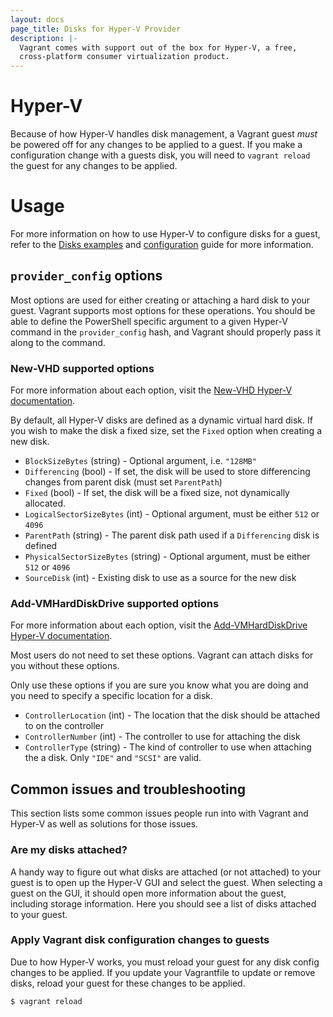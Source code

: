 ```yaml
---
layout: docs
page_title: Disks for Hyper-V Provider
description: |-
  Vagrant comes with support out of the box for Hyper-V, a free,
  cross-platform consumer virtualization product.
---
```


# Hyper-V

Because of how Hyper-V handles disk management, a Vagrant guest _must_ be powered off for any changes to be applied to a guest. If you make a configuration change with a guests disk, you will need to `vagrant reload` the guest for any changes to be applied.

# Usage

For more information on how to use Hyper-V to configure disks for a guest, refer to the [Disks examples](/vagrant/docs/define/disks#examples) and [configuration](/vagrant/docs/vagrantfile/vm/disk) guide for more information.

## `provider_config` options

Most options are used for either creating or attaching a hard disk to your guest. Vagrant supports most options for these operations. You should be able to define the PowerShell specific argument to a given Hyper-V command in the `provider_config` hash, and Vagrant should properly pass it along to the command.

### New-VHD supported options

For more information about each option, visit the [New-VHD Hyper-V documentation](https://docs.microsoft.com/en-us/powershell/module/hyper-v/new-vhd?view=win10-ps).

<Note>

By default, all Hyper-V disks are defined as a dynamic virtual hard disk. If you wish to make the disk a fixed size, set the `Fixed` option when creating a new disk.

</Note>

- `BlockSizeBytes` (string) - Optional argument, i.e. `"128MB"`
- `Differencing` (bool) - If set, the disk will be used to store differencing changes from parent disk (must set `ParentPath`)
- `Fixed` (bool) - If set, the disk will be a fixed size, not dynamically allocated.
- `LogicalSectorSizeBytes` (int) - Optional argument, must be either `512` or `4096`
- `ParentPath` (string) - The parent disk path used if a `Differencing` disk is defined
- `PhysicalSectorSizeBytes` (string) - Optional argument, must be either `512` or `4096`
- `SourceDisk` (int) - Existing disk to use as a source for the new disk

### Add-VMHardDiskDrive supported options

For more information about each option, visit the [Add-VMHardDiskDrive Hyper-V documentation](https://docs.microsoft.com/en-us/powershell/module/hyper-v/add-vmharddiskdrive?view=win10-ps).

Most users do not need to set these options. Vagrant can attach disks for you without these options.

Only use these options if you are sure you know what you are doing and you need to specify a specific location for a disk.

- `ControllerLocation` (int) - The location that the disk should be attached to on the controller
- `ControllerNumber` (int) - The controller to use for attaching the disk
- `ControllerType` (string) - The kind of controller to use when attaching the a disk. Only `"IDE"` and `"SCSI"` are valid.

## Common issues and troubleshooting

This section lists some common issues people run into with Vagrant and Hyper-V as well as solutions for those issues.

### Are my disks attached?

A handy way to figure out what disks are attached (or not attached) to your guest is to open up the Hyper-V GUI and select the guest. When selecting a guest on the GUI, it should open more information about the guest, including storage information. Here you should see a list of disks attached to your guest.

### Apply Vagrant disk configuration changes to guests

Due to how Hyper-V works, you must reload your guest for any disk config changes to be applied. If you update your Vagrantfile to update or remove disks, reload your guest for these changes to be applied.

```shell-session
$ vagrant reload
```